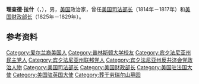 {{Otheruses|other=名为理查德·拉什的其他人物|理查德·拉什 (导演)}}
{{Infobox Officeholder
| name=理查德·拉什<br/>Richard Rush
| image=RichardRush.jpeg
| image_width=200px
| order=8
| title=[[美国财政部长|美国财政部长]]
| term_start=1825年3月7日
| term_end=1829年3月5日
| predecessor=[[威廉·H·克劳福德|威廉·H·克劳福德]]
| successor=[[塞缪尔·D·英厄姆|塞缪尔·D·英厄姆]]
| president=[[约翰·昆西·亚当斯|约翰·昆西·亚当斯]]
| order2=8
| title2=[[美国司法部长|美国司法部长]]
| term_start2=1814年2月10日
| term_end2=1817年11月12日
| predecessor2=[[威廉·平克尼|威廉·平克尼]]
| successor2=[[威廉·沃特|威廉·沃特]]
| president2=[[詹姆斯·麦迪逊|詹姆斯·麦迪逊]]<br>[[詹姆斯·门罗|詹姆斯·门罗]]
| birth_date={{birth date|1780|8|29|mf=y}}
| birth_place=[[宾夕法尼亚州|宾夕法尼亚州]][[费城_(宾夕法尼亚州)|费城]]
| death_date={{death date and age|1859|7|30|1780|8|29}}
| death_place=[[宾夕法尼亚州|宾夕法尼亚州]][[费城_(宾夕法尼亚州)|费城]]
| party=[[联邦党|联邦党]]、[[国家共和党|国家共和党]]
| spouse=
| alma_mater=[[普林斯顿大学|普林斯顿大学]]
| profession=
| signature=Richard Rush signature.png
}}
'''理查德·拉什'''（{{lang-en|Richard Rush}}，{{bd|1780年|8月29日|1859年|7月30日|}}），男，[[美国|美国]]政治家，曾任[[美国司法部长|美国司法部长]]（1814年－1817年）和[[美国财政部长|美国财政部长]]（1825年－1829年）。

== 参考资料 ==
{{reflist}}

{{start box}}
{{succession box|[[威廉·H·克劳福德|威廉·H·克劳福德]]|[[塞缪尔·D·英厄姆|塞缪尔·D·英厄姆]]|[[美国财政部长|美国财政部长]]|1825年-1829年}}
{{succession box|[[威廉·平克尼|威廉·平克尼]]|[[威廉·沃特|威廉·沃特]]|[[美国司法部长|美国司法部长]]|1814年-1817年}}
{{end box}}

{{美国司法部长}}
{{美国财政部长}}
{{James Madison cabinet}}
{{James Monroe cabinet}}
{{John Quincy Adams cabinet}}

{{Authority control}}
{{DEFAULTSORT: Rush, Richard}}
[[Category:爱尔兰裔美国人|Category:爱尔兰裔美国人]]
[[Category:普林斯顿大学校友|Category:普林斯顿大学校友]]
[[Category:宾夕法尼亚州民主党人|Category:宾夕法尼亚州民主党人]]
[[Category:宾夕法尼亚州联邦党人|Category:宾夕法尼亚州联邦党人]]
[[Category:宾夕法尼亚州反共济会党政治人物|Category:宾夕法尼亚州反共济会党政治人物]]
[[Category:美国司法部长|Category:美国司法部长]]
[[Category:美国财政部长|Category:美国财政部长]]
[[Category:美国驻法国大使|Category:美国驻法国大使]]
[[Category:美国驻英国大使|Category:美国驻英国大使]]
[[Category:葬于劳瑞尔山墓园|Category:葬于劳瑞尔山墓园]]